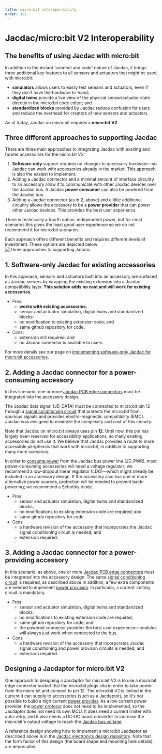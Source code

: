 ```yaml
---
title: micro:bit interoperability
order: 101
---
```


# Jacdac/micro:bit V2 Interoperability

## The benefits of using Jacdac with micro:bit

In addition to the instant 'connect and code' nature of Jacdac, it brings three additional key features to all sensors and actuators that might be used with micro:bit:

-   **simulators** allows users to easily test sensors and actuators, even if they don't have the hardware to-hand;
-   **digital twins** provide a live view of the physical sensor/actuator state directly in the micro:bit code editor; and
-   **standardized blocks** provided by Jacdac reduce confusion for users and reduce the overhead for creators of new sensors and actuators.

As of today, Jacdac on micro:bit requires a **micro:bit V2**.

## Three different approaches to supporting Jacdac

There are three main approaches to integrating Jacdac with exsiting and furuter accessories for the micro:bit V2:
1. **Software-only** support requires no changes to accessory hardware—so Jacdac can work with accessories already in the market. This approach is also the easiest to implement.
2. Adding a Jacdac connector and a minimal amount of interface circuitry to an accessory allow it to communicate with other Jacdac devices over the Jacdac bus. A Jacdac **power consumer** can also be powered from the Jacdac bus.
3. Adding a Jacdac connector (as in 2, above) and a little additional circuitry  allows the accessory to be a **power provider** that can power other Jacdac devices. This provides the best user experience.

There is technically a fourth option, independent power, but for most scenarios this gives the least good user experience so we do not recommend it for micro:bit scenarios.

Each approach offers different benefits and requires different levels of investment.
These options are depicted below:
![Three approaches to supporting Jacdac](/design/three-approaches-to-supporting-jacdac.png)


## 1. Software-only Jacdac for existing accessories

In this approach, sensors and actuators built into an accessory are surfaced as Jacdac servers by wrapping the existing extension into a Jacdac compatibility layer.
**This solution adds no cost and will work for existing accessories.**

-   Pros:
    -   **works with existing accessories**;
    -   sensor and actuator simulation, digital twins and standardized blocks;
    -   no modification to existing extension code; and
    -   same github repository for code.
-   Cons:
    -   extension still required; and
    -   no Jacdac connector is available to users.

For more details see our page on [implementing software-only Jacdac for micro:bit accessories](/ddk/microbit/software-only-accessory/).

## 2. Adding a Jacdac connector for a power-consuming accessory

In this scenario, one or more [Jacdac PCB edge connectors](/ddk/design/electro-mechanical#pcb-edge-connector) must be integrated into the accessory design.

The Jacdac data signal (JD_DATA) must be connected to micro:bit pin 12 through a  [signal conditioning circuit](/ddk/design/electrical#signalling) that protects the micro:bit from spurious signals and provides electro-magnectic compatibility (EMC). 
Jacdac was designed to minimize the complexity and cost of this circuity.

Note that Jacdac on micro:bit always uses pin **12**. Until now, this pin has largely been reserved for accessibility applications, so many existing accessories do not use it. We believe that Jacdac provides a route to more accessible peripherals that work with micro:bit, in addition to supporting many more scenarios.

In order to [consume power](/ddk/design/electrical/#power-consumers) from the Jacdac bus power line (JD_PWR), most power-consuming accessories will need a voltage regulator; we recommend a low-dropout linear regulator (LDO)—which might already be included in an accessory design. If the accessory also has one or more alternative power sources, protection will be needed to prevent back-powering; we recommend a Schottky diode. 

-   Pros
    -   sensor and actuator simulation, digital twins and standardized blocks;
    -   no modifications to existing extension code are required; and
    -   same github repository for code.
-   Cons
    -   a hardware revision of the accessory that incorporates the Jacdac signal conditioning circuit is needed; and
    -   extension required.

## 3. Adding a Jacdac connector for a power-providing accessory

In this scenario, as above, one or more [Jacdac PCB edge connectors](/ddk/design/electro-mechanical#pcb-edge-connector) must be integrated into the accessory design. The same [signal conditioning circuit](/ddk/design/electrical#signalling)  is required, as described above.In addition, a few extra components are needed to implement [power provision](/ddk/design/electrical/#power-provider-current-limiting). In particular, a current limiting circuit is mandatory. 

-   Pros
    -   sensor and actuator simulation, digital twins and standardized blocks;
    -   no modifications to existing extension code are required; 
    -   same github repository for code; and
    -   the powered connector provides the best user experience—modules will always just work when connected to the bus.
-   Cons
    -   a hardware revision of the accessory that incorporates Jacdac signal conditioning and power provison circuits is needed; and
    -   extension required.

## Designing a Jacdaptor for micro:bit V2

One approach to designing a Jacdaptor for micro:bit V2 is to use a micro:bit edge connector socket that the micro:bit plugs into in order to take power from the micro:bit and connect to pin 12. The micro:bit V2 is limited in the current it can supply to accessories (such as a Jacdaptor), so it's not possible to build a high current [power provider](/ddk/design/electrical/#overview-of-jacdac-power-sharing). As a low current power provider, the [power protocol](/services/power/) does not need to be implemented, so the Jacdaptor does not need its own MCU. It does need a current limiter with auto-retry, and it also needs a DC-DC boost converter to increase the micro:bit's output voltage to reach the [Jacdac bus voltage](/ddk/design/electrical/#bus-voltage-range).

A reference design showing how to implement a micro:bit Jacdaptor as described above is in the [Jacdac electronics design repository](https://github.com/microsoft/jacdac-ddk/tree/main/electronics/deprecated_form_factor/altium_deprecated/jacdaptor-reference-designs/JacdacMicroBitShieldLP%2029-0.6). Note that the form factor of this design (the board shape and mounting hole details) are deprecated. 

<!--- 
## Independent power

In this scenario, you integrate one or more [Jacdac PCB edge connectors](/ddk/design/electro-mechanical#pcb-edge-connector) into your design, 
with the `JD_DATA` line connected to micro:bit **pin 12** through the required [signal conditioning](/ddk/design/electrical#signalling) circuit. The power line is **not** connected.

On the software side, the same approach applies in Software-Only Jacdac.

However, this approach is not recommended as it will lead
to a confusing experience for users where modules won't be powered unless another power module
is on the Jacdac line.

-   Pros
    -   retrofit existing accessories
    -   simulator
    -   digital twin
    -   no modification to existing extension code
    -   same github repository for code
    -   Jacdac connector at minimal cost
-   Cons
    -   Confusing user experience
    -   new hardware design needed
    -   extension required
    -   micro:bit v2 only (Jacdac is not supported on v1)
    --->
